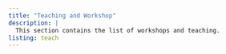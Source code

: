 ```yaml
---
title: "Teaching and Workshop"
description: |
  This section contains the list of workshops and teaching.
listing: teach
---
```



